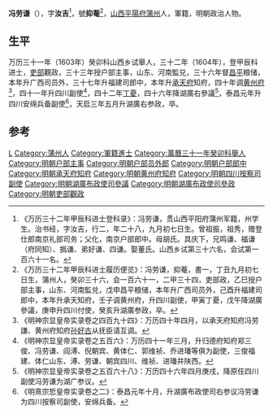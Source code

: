 '''冯劳谦'''（{{bd|1577年||1623年|catIdx=}}），字'''汝吉'''<ref>《万历三十二年甲辰科进士登科录》：冯劳谦，贯山西平阳府蒲州军籍，州学生。治书经，字汝吉，行二，年二十八，九月初七日生。曾祖振，祖秀，赠登仕郎南京礼部司务；父化，南京户部郎中。母胡氏。具庆下，兄鸣谦、福谦（府同知）、撝谦、弟好谦、四谦。娶董氏。山西乡试第三十六名，会试第一百六十一名。</ref>，號'''抑菴'''<ref>《万历三十二年甲辰科进士履历便览》：冯劳谦，抑菴，書一，丁丑九月初七日生，蒲州人，癸卯三十六，会一百六十一，二甲三十四，吏部政，乙巳授户部主事，山东、河南監兑，戊申昌平粮储，本年升广西司员外，己酉升福建司郎中，本年升承天知府，壬子调黄州府，升四川副使，甲寅丁憂，戊午降湖廣參議，庚申升四川付使，癸亥升湖廣参政，卒。</ref>，[[山西|山西]][[平陽府|平陽府]][[蒲州|蒲州]]人，軍籍，明朝政治人物。

== 生平 ==
万历三十一年（1603年）癸卯科山西乡试舉人，三十二年（1604年），登甲辰科进士，[[吏部|吏部]]觀政，三十三年授户部主事，山东、河南監兑，三十六年督[[昌平|昌平]]粮储，本年升广西司员外，三十七年升福建司郎中，本年升[[承天府|承天府]]知府，四十年调[[黄州府|黄州府]]<ref>《明神宗显皇帝实录卷之四百九十四》：万历四十年四月，以承天府知府冯劳謙、黄州府知府[[孙好古|孙好古]]从抚臣请互调。</ref>，四十一年升四川副使<ref>《明神宗显皇帝实录卷之五百六》：万历四十一年三月，升归德府知府郑三俊、冯劳谦、阎溥、倪朝宾、黄体仁、郭维祯、乔进璠等俱为副使，三俊福建、体仁山东、溥、劳谦、朝宾四川、维祯、进璠并陕西。</ref>，四十二年[[丁憂|丁憂]]，四十六年降湖廣右參議<ref>《明神宗显皇帝实录卷之五百六十八》：万历四十六年四月庚戌，降原任四川副使冯劳谦为湖广参议。</ref>，泰昌元年升四川安绵兵备副使<ref>《明熹宗悊皇帝实录卷之二》：泰昌元年十月，升湖廣布政使司右参议冯劳谦为四川按察司副使，安绵兵备。</ref>，天启三年五月升湖廣右参政，卒。

==参考==
{{reflist}}

{{萬曆三十二年甲辰科殿試金榜}}

{{Authority control}}

{{DEFAULTSORT:}}
[[Category:冯姓|L]]
[[Category:蒲州人|Category:蒲州人]]
[[Category:軍籍進士|Category:軍籍進士]]
[[Category:萬曆三十一年癸卯科舉人|Category:萬曆三十一年癸卯科舉人]]
[[Category:明朝户部主事|Category:明朝户部主事]]
[[Category:明朝户部员外郎|Category:明朝户部员外郎]]
[[Category:明朝户部郎中|Category:明朝户部郎中]]
[[Category:明朝承天府知府|Category:明朝承天府知府]]
[[Category:明朝黄州府知府|Category:明朝黄州府知府]]
[[Category:明朝四川按察司副使|Category:明朝四川按察司副使]]
[[Category:明朝湖廣布政使司參議|Category:明朝湖廣布政使司參議]]
[[Category:明朝湖廣布政使司參政|Category:明朝湖廣布政使司參政]]
[[Category:明朝吏部觀政|Category:明朝吏部觀政]]


{{明朝人物小作品}}